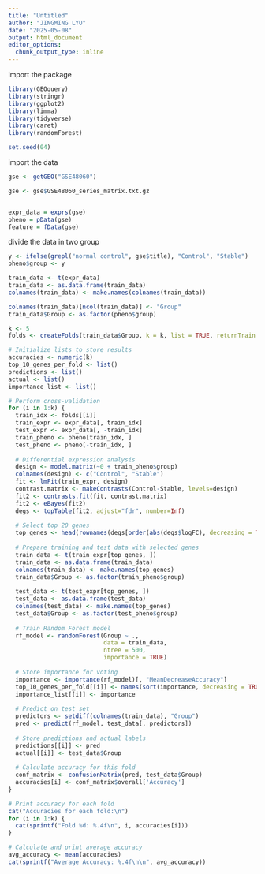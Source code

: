 ```yaml
---
title: "Untitled"
author: "JINGMING LYU"
date: "2025-05-08"
output: html_document
editor_options: 
  chunk_output_type: inline
---
```


import the package
```r
library(GEOquery)
library(stringr)
library(ggplot2)
library(limma)
library(tidyverse)
library(caret)
library(randomForest)
```


```r
set.seed(04)
```


import the data
```r
gse <- getGEO("GSE48060")

gse <- gse$GSE48060_series_matrix.txt.gz


expr_data = exprs(gse)
pheno = pData(gse)
feature = fData(gse)
```


divide the data in two group
```r
y <- ifelse(grepl("normal control", gse$title), "Control", "Stable")
pheno$group <- y

train_data <- t(expr_data)
train_data <- as.data.frame(train_data)
colnames(train_data) <- make.names(colnames(train_data))

colnames(train_data)[ncol(train_data)] <- "Group"
train_data$Group <- as.factor(pheno$group)
```


```r
k <- 5
folds <- createFolds(train_data$Group, k = k, list = TRUE, returnTrain = TRUE)

# Initialize lists to store results
accuracies <- numeric(k)
top_10_genes_per_fold <- list()
predictions <- list()
actual <- list()
importance_list <- list()

# Perform cross-validation
for (i in 1:k) {
  train_idx <- folds[[i]]
  train_expr <- expr_data[, train_idx]
  test_expr <- expr_data[, -train_idx]
  train_pheno <- pheno[train_idx, ]
  test_pheno <- pheno[-train_idx, ]
  
  # Differential expression analysis
  design <- model.matrix(~0 + train_pheno$group)
  colnames(design) <- c("Control", "Stable")
  fit <- lmFit(train_expr, design)
  contrast.matrix <- makeContrasts(Control-Stable, levels=design)
  fit2 <- contrasts.fit(fit, contrast.matrix)
  fit2 <- eBayes(fit2)
  degs <- topTable(fit2, adjust="fdr", number=Inf)
  
  # Select top 20 genes
  top_genes <- head(rownames(degs[order(abs(degs$logFC), decreasing = TRUE), ]), 20)
  
  # Prepare training and test data with selected genes
  train_data <- t(train_expr[top_genes, ])
  train_data <- as.data.frame(train_data)
  colnames(train_data) <- make.names(top_genes)
  train_data$Group <- as.factor(train_pheno$group)
  
  test_data <- t(test_expr[top_genes, ])
  test_data <- as.data.frame(test_data)
  colnames(test_data) <- make.names(top_genes)
  test_data$Group <- as.factor(test_pheno$group)
  
  # Train Random Forest model
  rf_model <- randomForest(Group ~ ., 
                           data = train_data,
                           ntree = 500,
                           importance = TRUE)
  
  # Store importance for voting
  importance <- importance(rf_model)[, "MeanDecreaseAccuracy"]
  top_10_genes_per_fold[[i]] <- names(sort(importance, decreasing = TRUE)[1:10])
  importance_list[[i]] <- importance
  
  # Predict on test set
  predictors <- setdiff(colnames(train_data), "Group")
  pred <- predict(rf_model, test_data[, predictors])
  
  # Store predictions and actual labels
  predictions[[i]] <- pred
  actual[[i]] <- test_data$Group
  
  # Calculate accuracy for this fold
  conf_matrix <- confusionMatrix(pred, test_data$Group)
  accuracies[i] <- conf_matrix$overall['Accuracy']
}

# Print accuracy for each fold
cat("Accuracies for each fold:\n")
for (i in 1:k) {
  cat(sprintf("Fold %d: %.4f\n", i, accuracies[i]))
}

# Calculate and print average accuracy
avg_accuracy <- mean(accuracies)
cat(sprintf("Average Accuracy: %.4f\n\n", avg_accuracy))
```

